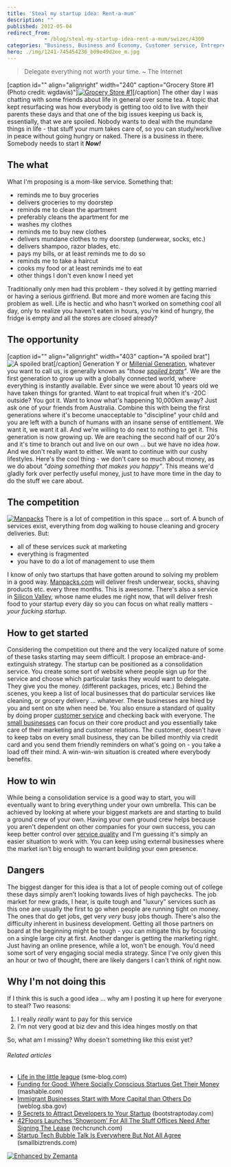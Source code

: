 ```yaml
---
title: 'Steal my startup idea: Rent-a-mum'
description: ""
published: 2012-05-04
redirect_from: 
            - /blog/steal-my-startup-idea-rent-a-mum/swizec/4300
categories: "Business, Business and Economy, Customer service, Entrepreneur, Silicon Valley, Small Business, Start Up, Startup company, Uncategorized"
hero: ./img/1241-745454236_b09e49d2ee_m.jpg
---
```

> Delegate everything not worth your time. ~ The Internet

\[caption id=&quot;&quot; align=&quot;alignright&quot; width=&quot;240&quot; caption=&quot;Grocery Store #1 (Photo credit: wgdavis)&quot;][![Grocery Store #1](./img/1241-745454236_b09e49d2ee_m.jpg "Grocery Store #1")](http://www.flickr.com/photos/55838353@N00/745454236)\[/caption] The other day I was chatting with some friends about life in general over some tea. A topic that kept resurfacing was how everybody is getting too old to live with their parents these days and that one of the big issues keeping us back is, essentially, that we are spoiled. Nobody wants to deal with the mundane things in life - that stuff your mum takes care of, so you can study/work/live in peace without going hungry or naked. There is a business in there. Somebody needs to start it **_Now!_**

## The what

What I&#x27;m proposing is a mom-like service. Something that:

- reminds me to buy groceries
- delivers groceries to my doorstep
- reminds me to clean the apartment
- preferably cleans the apartment for me
- washes my clothes
- reminds me to buy new clothes
- delivers mundane clothes to my doorstep (underwear, socks, etc.)
- delivers shampoo, razor blades, etc.
- pays my bills, or at least reminds me to do so
- reminds me to take a haircut
- cooks my food or at least reminds me to eat
- other things I don&#x27;t even know I need yet

Traditionally only men had this problem - they solved it by getting married or having a serious girlfriend. But more and more women are facing this problem as well. Life is hectic and who hasn&#x27;t worked on something cool all day, only to realize you haven&#x27;t eaten in hours, you&#x27;re kind of hungry, the fridge is empty and all the stores are closed already?

## The opportunity

\[caption id=&quot;&quot; align=&quot;alignright&quot; width=&quot;403&quot; caption=&quot;A spoiled brat&quot;]![A spoiled brat](http://emol.org/film/archives/confessionsofashopaholic/confessionsshopaholic.jpg "A spoiled brat")\[/caption] Generation Y or [Millenial Generation](http://en.wikipedia.org/wiki/Generation_Y "Generation Y"), whatever you want to call us, is generally known as _&quot;those [spoiled brats](http://en.wikipedia.org/wiki/Spoiled_child "Spoiled child")&quot;_. We are the first generation to grow up with a globally connected world, where everything is instantly available. Ever since we were about 10 years old we have taken things for granted. Want to eat tropical fruit when it&#x27;s -20C outside? You got it. Want to know what&#x27;s happening 10,000km away? Just ask one of your friends from Australia. Combine this with being the first generations where it&#x27;s become unacceptable to &quot;discipline&quot; your child and you are left with a bunch of humans with an insane sense of entitlement. We want it, we want it all. And we&#x27;re willing to do next to nothing to get it. This generation is now growing up. We are reaching the second half of our 20&#x27;s and it&#x27;s time to branch out and live on our own ... but we have no idea _how_. And we don&#x27;t really want to either. We want to continue with our cushy lifestyles. Here&#x27;s the cool thing - we don&#x27;t care so much about money, as we do about _&quot;doing something that makes you happy&quot;_. This means we&#x27;d gladly fork over perfectly useful money, just to have more time in the day to do the stuff we care about.

## The competition

[![Manpacks](http://swizec.com/blog/wp-content/uploads/2012/05/Screen-Shot-2012-05-04-at-1.04.49-PM.png "Manpacks")](./img/blog-wp-content-uploads-2012-05-Screen-Shot-2012-05-04-at-1.04.49-PM.png) There is a lot of competition in this space ... sort of. A bunch of services exist, everything from dog walking to house cleaning and grocery deliveries. But:

- all of these services _suck_ at marketing
- everything is fragmented
- you have to do a lot of management to use them

I know of only two startups that have gotten around to solving my problem in a good way. [Manpacks.com](http://www.manpacks.com/) will deliver fresh underwear, socks, shaving products etc. every three months. This is awesome. There&#x27;s also a service in [Silicon Valley](<http://maps.google.com/maps?ll=37.37,-122.04&amp;spn=1.0,1.0&amp;q=37.37,-122.04 (Silicon%20Valley)&amp;t=h> "Silicon Valley"), whose name eludes me right now, that will deliver fresh food to your startup every day so you can focus on what really matters - _your fucking startup_.

## How to get started

Considering the competition out there and the very localized nature of some of these tasks starting may seem difficult. I propose an embrace-and-extinguish strategy. The startup can be positioned as a consolidation service. You create some sort of website where people sign up for the service and choose which particular tasks they would want to delegate. They give you the money. (different packages, prices, etc.) Behind the scenes, you keep a list of local businesses that do particular services like cleaning, or grocery delivery ... whatever. These businesses are hired by you and sent on site when need be. You also ensure a standard of quality by doing proper [customer service](http://en.wikipedia.org/wiki/Customer_service "Customer service") and checking back with everyone. The [small businesses](http://en.wikipedia.org/wiki/Small_business "Small business") can focus on their core product and you essentially take care of their marketing and customer relations. The customer, doesn&#x27;t have to keep tabs on every small business, they can be billed monthly via credit card and you send them friendly reminders on what&#x27;s going on - you take a load off their mind. A win-win-win situation is created where everybody benefits.

## How to win

While being a consolidation service is a good way to start, you will eventually want to bring everything under your own umbrella. This can be achieved by looking at where your biggest markets are and starting to build a ground crew of your own. Having your own ground crew helps because you aren&#x27;t dependent on other companies for your own success, you can keep better control over [service quality](http://en.wikipedia.org/wiki/Service_quality "Service quality") and I&#x27;m guessing it&#x27;s simply an easier situation to work with. You can keep using external businesses where the market isn&#x27;t big enough to warrant building your own presence.

## Dangers

The biggest danger for this idea is that a lot of people coming out of college these days simply aren&#x27;t looking towards lives of high paychecks. The job market for new grads, I hear, is quite tough and &quot;luxury&quot; services such as this one are usually the first to go when people are running tight on money. The ones that do get jobs, get very _very_ busy jobs though. There&#x27;s also the difficulty inherent in business development. Getting all those partners on board at the beginning might be tough - you can mitigate this by focusing on a single large city at first. Another danger is getting the marketing right. Just having an online presence, while a lot, won&#x27;t be enough. You&#x27;d need some sort of very engaging social media strategy. Since I&#x27;ve only given this an hour or two of thought, there are likely dangers I can&#x27;t think of right now.

## Why I&#x27;m not doing this

If I think this is such a good idea ... why am I posting it up here for everyone to steal? Two reasons:

1. I really _really_ want to pay for this service
2. I&#x27;m not very good at biz dev and this idea hinges mostly on that

So, what am I missing? Why doesn&#x27;t something like this exist yet?

###### Related articles

- [Life in the little league](http://sme-blog.com/small-business-checklists/life-in-the-little-league) (sme-blog.com)
- [Funding for Good: Where Socially Conscious Startups Get Their Money](http://mashable.com/2012/05/03/collaborative-fund-craig-shapiro-video/) (mashable.com)
- [Immigrant Businesses Start with More Capital than Others Do](http://weblog.sba.gov/blog-advo/?p=1447) (weblog.sba.gov)
- [9 Secrets to Attract Developers to Your Startup](http://blog.bootstraptoday.com/2012/05/04/9-secrets-to-attract-developers-to-your-startup/) (bootstraptoday.com)
- [42Floors Launches &#x27;Showroom&#x27; For All The Stuff Offices Need After Signing The Lease](http://techcrunch.com/2012/05/03/42floors-showroom/) (techcrunch.com)
- [Startup Tech Bubble Talk Is Everywhere But Not All Agree](http://smallbiztrends.com/2012/05/startup-tech-bubble-talk-is-everywhere-but-not-all-agree.html) (smallbiztrends.com)

[![Enhanced by Zemanta](http://img.zemanta.com/zemified_e.png?x-id=a401ca53-37e8-4dc1-b4e1-836570bf39c5)](http://www.zemanta.com/ "Enhanced by Zemanta")